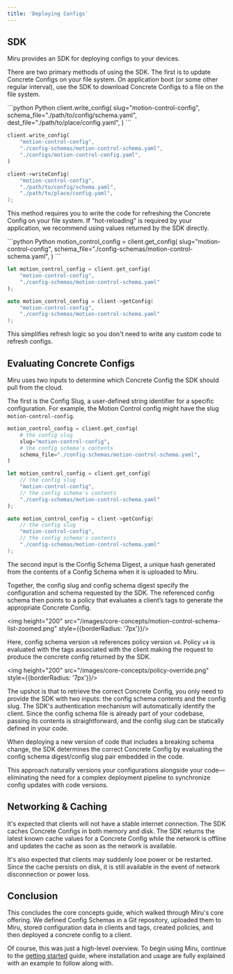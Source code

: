 ```yaml
---
title: 'Deploying Configs'
---
```


## SDK
Miru provides an SDK for deploying configs to your devices. 

There are two primary methods of using the SDK. The first is to update Concrete Configs on your file system. On application boot (or some other regular interval), use the SDK to download Concrete Configs to a file on the file system.

<CodeGroup>
```python Python
client.write_config(
    slug="motion-control-config",
    schema_file="./path/to/config/schema.yaml",
    dest_file="./path/to/place/config.yaml",
)
```

```rust Rust
client.write_config(
    "motion-control-config",
    "./config-schemas/motion-control-schema.yaml",
    "./configs/motion-control-config.yaml",
)
```

```cpp C++
client->writeConfig(
    "motion-control-config",
    "./path/to/config/schema.yaml",
    "./path/to/place/config.yaml",
);
```
</CodeGroup>

This method requires you to write the code for refreshing the Concrete Config on your file system. If "hot-reloading" is required by your application, we recommend using values returned by the SDK directly.

<CodeGroup>
```python Python
motion_control_config = client.get_config(
    slug="motion-control-config",
    schema_file="./config-schemas/motion-control-schema.yaml",
)
```

```rust Rust
let motion_control_config = client.get_config(
    "motion-control-config",
    "./config-schemas/motion-control-schema.yaml"
);
```

```cpp C++
auto motion_control_config = client->getConfig(
    "motion-control-config",
    "./config-schemas/motion-control-schema.yaml"
);
```
</CodeGroup>

This simplifies refresh logic so you don't need to write any custom code to refresh configs.

## Evaluating Concrete Configs
Miru uses two inputs to determine which Concrete Config the SDK should pull from the cloud.

The first is the Config Slug, a user-defined string identifier for a specific configuration. For example, the Motion Control config might have the slug `motion-control-config`.
<CodeGroup>
```python Python
motion_control_config = client.get_config(
    # the config slug
    slug="motion-control-config",
    # the config schema's contents
    schema_file="./config-schemas/motion-control-schema.yaml",
)
```

```rust Rust
let motion_control_config = client.get_config(
    // the config slug
    "motion-control-config",
    // the config schema's contents
    "./config-schemas/motion-control-schema.yaml"
);
```

```cpp C++
auto motion_control_config = client->getConfig(
    // the config slug
    "motion-control-config",
    // the config schema's contents
    "./config-schemas/motion-control-schema.yaml"
);
```
</CodeGroup>

The second input is the Config Schema Digest, a unique hash generated from the contents of a Config Schema when it is uploaded to Miru.

Together, the config slug and config schema digest specify the configuration and schema requested by the SDK. The referenced config schema then points to a policy that evaluates a client’s tags to generate the appropriate Concrete Config.

<img height="200" src="/images/core-concepts/motion-control-schema-list-zoomed.png" style={{borderRadius: '7px'}}/>

Here, config schema version `v8` references policy version `v4`. Policy `v4` is evaluated with the tags associated with the client making the request to produce the concrete config returned by the SDK.

<img height="200" src="/images/core-concepts/policy-override.png" style={{borderRadius: '7px'}}/>

The upshot is that to retrieve the correct Concrete Config, you only need to provide the SDK with two inputs: the config schema contents and the config slug. The SDK's authentication mechanism will automatically identify the client. Since the config schema file is already part of your codebase, passing its contents is straightforward, and the config slug can be statically defined in your code.  

When deploying a new version of code that includes a breaking schema change, the SDK determines the correct Concrete Config by evaluating the config schema digest/config slug pair embedded in the code.  

This approach naturally versions your configurations alongside your code—eliminating the need for a complex deployment pipeline to synchronize config updates with code versions.  

## Networking & Caching 
It's expected that clients will not have a stable internet connection. The SDK caches Concrete Configs in both memory and disk. The SDK returns the latest known cache values for a Concrete Config while the network is offline and updates the cache as soon as the network is available.

It's also expected that clients may suddenly lose power or be restarted. Since the cache persists on disk, it is still available in the event of network disconnection or power loss.

## Conclusion
This concludes the core concepts guide, which walked through Miru's core offering. We defined Config Schemas in a Git repository, uploaded them to Miru, stored configuration data in clients and tags, created policies, and then deployed a concrete config to a client.

Of course, this was just a high-level overview. To begin using Miru, continue to the [getting started](/pages/getting-started) guide, where installation and usage are fully explained with an example to follow along with.
